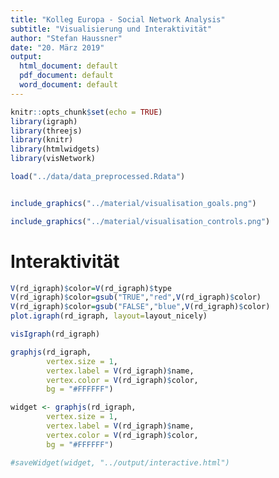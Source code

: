 ```yaml
---
title: "Kolleg Europa - Social Network Analysis"
subtitle: "Visualisierung und Interaktivität"
author: "Stefan Haussner"
date: "20. März 2019"
output:
  html_document: default
  pdf_document: default
  word_document: default
---
```


```r
knitr::opts_chunk$set(echo = TRUE)
library(igraph)
library(threejs)
library(knitr)
library(htmlwidgets)
library(visNetwork)
```

```r
load("../data/data_preprocessed.Rdata")


include_graphics("../material/visualisation_goals.png")

include_graphics("../material/visualisation_controls.png")
```



# Interaktivität

```r
V(rd_igraph)$color=V(rd_igraph)$type
V(rd_igraph)$color=gsub("TRUE","red",V(rd_igraph)$color)
V(rd_igraph)$color=gsub("FALSE","blue",V(rd_igraph)$color)
plot.igraph(rd_igraph, layout=layout_nicely)

visIgraph(rd_igraph)
```

```r
graphjs(rd_igraph,
        vertex.size = 1,
        vertex.label = V(rd_igraph)$name,
        vertex.color = V(rd_igraph)$color,
        bg = "#FFFFFF")

widget <- graphjs(rd_igraph,
        vertex.size = 1,
        vertex.label = V(rd_igraph)$name,
        vertex.color = V(rd_igraph)$color,
        bg = "#FFFFFF")

#saveWidget(widget, "../output/interactive.html")
```


